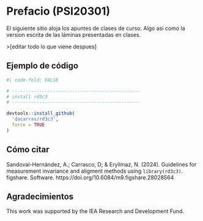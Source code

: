 # Prefacio (PSI20301) {.unnumbered}

El siguiente sitio aloja los apuntes de clases de curso. Algo asi como la version escrita de las láminas presentadas en clases.

\>\[editar todo lo que viene despues\]

## Ejemplo de código

```r
#| code-fold: FALSE

# -----------------------------------------------
# install rd3c3
# -----------------------------------------------

devtools::install_github(
  'dacarras/rd3c3',
  force = TRUE
)

```

## Cómo citar

Sandoval-Hernández, A.; Carrasco, D; & Eryilmaz, N. (2024). Guidelines for measurement invariance and aligment methods using `library(rd3c3)`. figshare. Software. https://doi.org/10.6084/m9.figshare.28028564

## Agradecimientos

This work was supported by the IEA Research and Development Fund.
